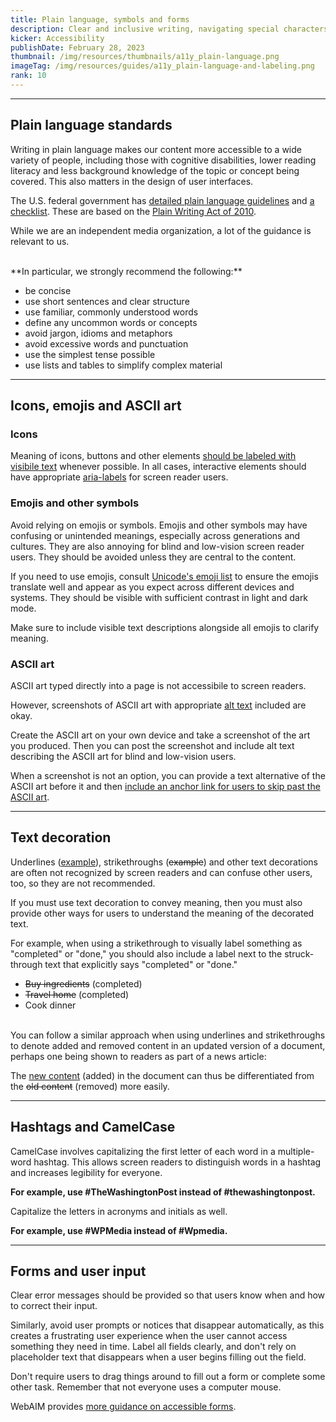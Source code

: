 ```yaml
---
title: Plain language, symbols and forms
description: Clear and inclusive writing, navigating special characters
kicker: Accessibility
publishDate: February 28, 2023
thumbnail: /img/resources/thumbnails/a11y_plain-language.png
imageTag: /img/resources/guides/a11y_plain-language-and-labeling.png
rank: 10
---
```


---

## Plain language standards

Writing in plain language makes our content more accessible to a wide variety of people, including those with cognitive disabilities, lower reading literacy and less background knowledge of the topic or concept being covered. This also matters in the design of user interfaces.

The U.S. federal government has [detailed plain language guidelines](https://www.plainlanguage.gov/guidelines/) and [a checklist](https://www.plainlanguage.gov/resources/checklists/checklist/). These are based on the [Plain Writing Act of 2010](https://www.govinfo.gov/app/details/PLAW-111publ274).

While we are an independent media organization, a lot of the guidance is relevant to us.

<br />
**In particular, we strongly recommend the following:**

- be concise
- use short sentences and clear structure
- use familiar, commonly understood words
- define any uncommon words or concepts
- avoid jargon, idioms and metaphors
- avoid excessive words and punctuation
- use the simplest tense possible
- use lists and tables to simplify complex material

---

## Icons, emojis and ASCII art

### Icons

Meaning of icons, buttons and other elements [should be labeled with visibile text](https://uxdesign.cc/label-your-icons-e2bd57366d37) whenever possible. In all cases, interactive elements should have appropriate [aria-labels](/resources/accessibility/semantic-html#Labeling%20interactive%20elements) for screen reader users.

### Emojis and other symbols

Avoid relying on emojis or symbols. Emojis and other symbols may have confusing or unintended meanings, especially across generations and cultures. They are also annoying for blind and low-vision screen reader users. They should be avoided unless they are central to the content.

If you need to use emojis, consult [Unicode's emoji list](https://unicode.org/emoji/charts-13.0/full-emoji-list.html) to ensure the emojis translate well and appear as you expect across different devices and systems. They should be visible with sufficient contrast in light and dark mode.

Make sure to include visible text descriptions alongside all emojis to clarify meaning.

### ASCII art

ASCII art typed directly into a page is not accessibile to screen readers.

However, screenshots of ASCII art with appropriate [alt text](/resources/accessibility/alt-text) included are okay.

Create the ASCII art on your own device and take a screenshot of the art you produced. Then you can post the screenshot and include alt text describing the ASCII art for blind and low-vision users.

When a screenshot is not an option, you can provide a text alternative of the ASCII art before it and then [include an anchor link for users to skip past the ASCII art](https://www.w3.org/TR/WCAG20-TECHS/H86.html).

---

## Text decoration

Underlines (<u>example</u>), strikethroughs (~~example~~) and other text decorations are often not recognized by screen readers and can confuse other users, too, so they are not recommended.

If you must use text decoration to convey meaning, then you must also provide other ways for users to understand the meaning of the decorated text.

For example, when using a strikethrough to visually label something as "completed" or "done," you should also include a label next to the struck-through text that explicitly says "completed" or "done."

- ~~Buy ingredients~~ (completed)
- ~~Travel home~~ (completed)
- Cook dinner

<br />
You can follow a similar approach when using underlines and strikethroughs to denote
added and removed content in an updated version of a document, perhaps one being
shown to readers as part of a news article:

The <u>new content</u> (added) in the document can thus be differentiated from the ~~old content~~ (removed) more easily.

---

## Hashtags and CamelCase

CamelCase involves capitalizing the first letter of each word in a multiple-word hashtag. This allows screen readers to distinguish words in a hashtag and increases legibility for everyone.

**For example, use #TheWashingtonPost instead of #thewashingtonpost.**

Capitalize the letters in acronyms and initials as well.

**For example, use #WPMedia instead of #Wpmedia.**

---

## Forms and user input

Clear error messages should be provided so that users know when and how to correct their input.

Similarly, avoid user prompts or notices that disappear automatically, as this creates a frustrating user experience when the user cannot access something they need in time. Label all fields clearly, and don't rely on placeholder text that disappears when a user begins filling out the field.

Don't require users to drag things around to fill out a form or complete some other task. Remember that not everyone uses a computer mouse.

WebAIM provides [more guidance on accessible forms](https://webaim.org/techniques/forms/#:~:text=Accessible%20forms%20are%20easy%20to,must%20be%20intuitive%20and%20descriptive.).
